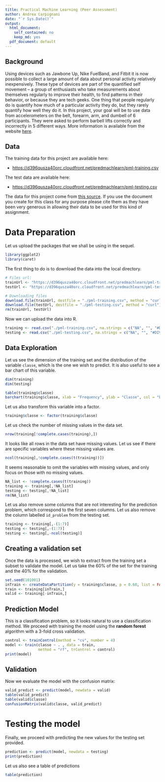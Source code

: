 ```yaml
---
title: Practical Machine Learning (Peer Assessment)
author: Andrea Carpignani
date: "`r Sys.Date()`"
output:
  html_document:
    self_contained: no
    keep_md: yes
  pdf_document: default
---
```


## Background
Using devices such as Jawbone Up, Nike FuelBand, and Fitbit it is now possible to collect a large amount of data about personal activity relatively inexpensively. These type of devices are part of the quantified self movement – a group of enthusiasts who take measurements about themselves regularly to improve their health, to find patterns in their behavior, or because they are tech geeks. One thing that people regularly do is quantify how much of a particular activity they do, but they rarely quantify how well they do it. In this project, your goal will be to use data from accelerometers on the belt, forearm, arm, and dumbell of 6 participants. They were asked to perform barbell lifts correctly and incorrectly in 5 different ways. More information is available from the website [here](http://groupware.les.inf.puc-rio.br/har). 

## Data 
The training data for this project are available here: 

* <https://d396qusza40orc.cloudfront.net/predmachlearn/pml-training.csv>

The test data are available here:

* <https://d396qusza40orc.cloudfront.net/predmachlearn/pml-testing.csv>

The data for this project come from [this source](http://groupware.les.inf.puc-rio.br/har). If you use the document you create for this class for any purpose please cite them as they have been very generous in allowing their data to be used for this kind of assignment. 

# Data Preparation

Let us upload the packages that we shall be using in the sequel.
```r
library(ggplot2)
library(caret)
```

The first thing to do is to download the data into the local directory.
```r
# Files url:
trainUrl <- "https://d396qusza40orc.cloudfront.net/predmachlearn/pml-training.csv"
testUrl <- "https://d396qusza40orc.cloudfront.net/predmachlearn/pml-testing.csv"

# Downloading files
download.file(trainUrl, destfile = "./pml-training.csv", method = "curl")
download.file(testUrl, destfile = "./pml-testing.csv", method = "curl")
rm(trainUrl, testUrl)
```

Now we can upload the data into R.
```r
training <- read.csv("./pml-training.csv", na.strings = c("NA", "", "#DIV/0!"))
testing <- read.csv("./pml-testing.csv", na.strings = c("NA", "", "#DIV/0!"))
```

## Data Exploration

Let us see the dimension of the training set and the distribution of the variable `classe`, which is the one we wish to predict. It is also useful to see a bar chart of this variable.
```r
dim(training)
dim(testing)

table(training$classe)
barchart(training$classe, xlab = "Frequency", ylab = "Classe", col = "blue")
```


Let us also transform this variable into a factor.
```r
training$classe <- factor(training$classe)
```

Let us check the number of missing values in the data set.
```r
nrow(training[!complete.cases(training),])
```
It looks like all rows in the data set have missing values. Let us see if there are specific variables where these missing values are.
```r
ncol(training[,!complete.cases(t(training))])
```
It seems reasonable to omit the variables with missing values, and only focus on those with no missing values.
```r
NA_list <- !complete.cases(t(training))
training <- training[,!NA_list]
testing <- testing[,!NA_list]
rm(NA_list)
```

Let us also remove some columns that are not interesting for the prediction problem, which correspond to the first seven columns. Let us also remove the column labelled `id_problem` from the testing set.
```r
training <- training[,-(1:7)]
testing <- testing[,-(1:7)]
testing <- testing[,-ncol(testing)]
```


## Creating a validation set

Once the data is processed, we wish to extract from the training set a subset to validate the model. Let us take the 60% of the set for the training and the 40% for the validation.
```r
set.seed(101001)
inTrain <- createDataPartition(y = training$classe, p = 0.60, list = FALSE)
train <- training[inTrain,]
valid <- training[-inTrain,]
```

## Prediction Model

This is a classification problem, so it looks natural to use a classification method. We proceed with training the model using the **random forest** algorithm with a 3-fold cross validation.

```r
control <- trainControl(method = "cv", number = 4)
model <- train(classe ~ . , data = train, 
               method = "rf", trControl = control)
print(model)
```

## Validation

Now we evaluate the model with the confusion matrix:

```r
valid_predict <- predict(model, newdata = valid)
table(valid_predict)
table(valid$classe)
confusionMatrix(valid$classe, valid_predict)
```

# Testing the model

Finally, we proceed with predicting the new values for the testing set provided.
```r
prediction <- predict(model, newdata = testing)
print(prediction)
```

Let us also see a table of predictions
```r
table(prediction)
```


